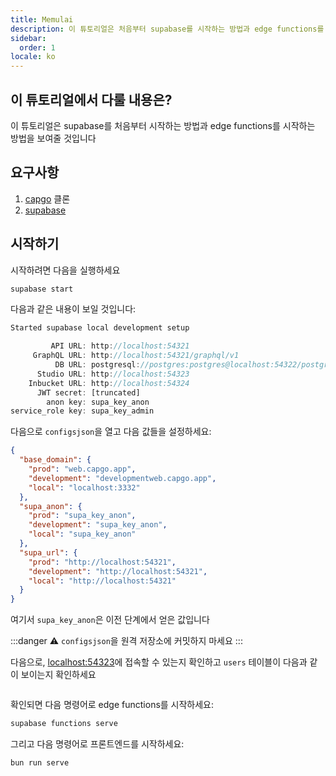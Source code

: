 ```yaml
---
title: Memulai
description: 이 튜토리얼은 처음부터 supabase를 시작하는 방법과 edge functions를 시작하는 방법을 보여줄 것입니다
sidebar:
  order: 1
locale: ko
---
```


## 이 튜토리얼에서 다룰 내용은?

이 튜토리얼은 supabase를 처음부터 시작하는 방법과 edge functions를 시작하는 방법을 보여줄 것입니다

## 요구사항
1. [capgo](https://github.com/Cap-go/capgo) 클론
3. [supabase](https://supabasecom/)

## 시작하기

시작하려면 다음을 실행하세요
```bash
supabase start
```

다음과 같은 내용이 보일 것입니다:
```js
Started supabase local development setup

         API URL: http://localhost:54321
     GraphQL URL: http://localhost:54321/graphql/v1
          DB URL: postgresql://postgres:postgres@localhost:54322/postgres
      Studio URL: http://localhost:54323
    Inbucket URL: http://localhost:54324
      JWT secret: [truncated]
        anon key: supa_key_anon
service_role key: supa_key_admin
```

다음으로 `configsjson`을 열고 다음 값들을 설정하세요:
```json
{
  "base_domain": {
    "prod": "web.capgo.app",
    "development": "developmentweb.capgo.app",
    "local": "localhost:3332"
  },
  "supa_anon": {
    "prod": "supa_key_anon",
    "development": "supa_key_anon",
    "local": "supa_key_anon"
  },
  "supa_url": {
    "prod": "http://localhost:54321",
    "development": "http://localhost:54321",
    "local": "http://localhost:54321"
  }
}
```

여기서 `supa_key_anon`은 이전 단계에서 얻은 값입니다

:::danger
⚠️ `configsjson`을 원격 저장소에 커밋하지 마세요
:::

다음으로, [localhost:54323](http://localhost:54323/projects)에 접속할 수 있는지 확인하고 `users` 테이블이 다음과 같이 보이는지 확인하세요

<figure><img src="/supabase.webp" alt="" /><figcaption></figcaption></figure>

확인되면 다음 명령어로 edge functions를 시작하세요:

```bash
supabase functions serve
```

그리고 다음 명령어로 프론트엔드를 시작하세요:
```bash
bun run serve
```
